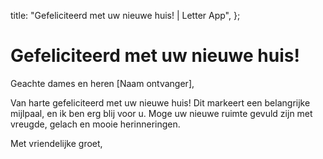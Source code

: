   title: "Gefeliciteerd met uw nieuwe huis! | Letter App",
};

# Gefeliciteerd met uw nieuwe huis!

Geachte dames en heren [Naam ontvanger],

Van harte gefeliciteerd met uw nieuwe huis! Dit markeert een belangrijke mijlpaal, en ik ben erg blij voor u. Moge uw nieuwe ruimte gevuld zijn met vreugde, gelach en mooie herinneringen.

Met vriendelijke groet,
